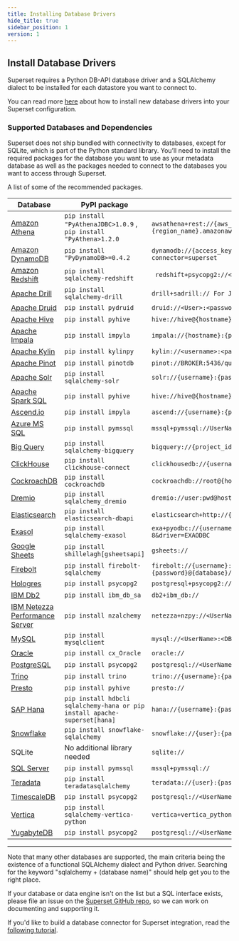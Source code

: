 ```yaml
---
title: Installing Database Drivers
hide_title: true
sidebar_position: 1
version: 1
---
```


## Install Database Drivers

Superset requires a Python DB-API database driver and a SQLAlchemy
dialect to be installed for each datastore you want to connect to.

You can read more [here](/docs/databases/docker-add-drivers) about how to
install new database drivers into your Superset configuration.

### Supported Databases and Dependencies

Superset does not ship bundled with connectivity to databases, except for SQLite,
which is part of the Python standard library. You’ll need to install the required packages for the database you want to use as your metadata database as well as the packages needed to connect to the databases you want to access through Superset.

A list of some of the recommended packages.

| Database                                                  | PyPI package                                                                       | Connection String                                                                                           |
| --------------------------------------------------------- | ---------------------------------------------------------------------------------- | ----------------------------------------------------------------------------------------------------------- |
| [Amazon Athena](/docs/databases/athena)                   | `pip install "PyAthenaJDBC>1.0.9` , `pip install "PyAthena>1.2.0`                  | `awsathena+rest://{aws_access_key_id}:{aws_secret_access_key}@athena.{region_name}.amazonaws.com/{ `        |
| [Amazon DynamoDB](/docs/databases/dynamodb)               | `pip install "PyDynamoDB>=0.4.2`                                                   | `dynamodb://{access_key_id}:{secret_access_key}@dynamodb.{region_name}.amazonaws.com?connector=superset`    |
| [Amazon Redshift](/docs/databases/redshift)               | `pip install sqlalchemy-redshift`                                                  | ` redshift+psycopg2://<userName>:<DBPassword>@<AWS End Point>:5439/<Database Name>`                         |
| [Apache Drill](/docs/databases/drill)                     | `pip install sqlalchemy-drill`                                                     | `drill+sadrill:// For JDBC drill+jdbc://`                                                                   |
| [Apache Druid](/docs/databases/druid)                     | `pip install pydruid`                                                              | `druid://<User>:<password>@<Host>:<Port-default-9088>/druid/v2/sql`                                         |
| [Apache Hive](/docs/databases/hive)                       | `pip install pyhive`                                                               | `hive://hive@{hostname}:{port}/{database}`                                                                  |
| [Apache Impala](/docs/databases/impala)                   | `pip install impyla`                                                               | `impala://{hostname}:{port}/{database}`                                                                     |
| [Apache Kylin](/docs/databases/kylin)                     | `pip install kylinpy`                                                              | `kylin://<username>:<password>@<hostname>:<port>/<project>?<param1>=<value1>&<param2>=<value2>`             |
| [Apache Pinot](/docs/databases/pinot)                     | `pip install pinotdb`                                                              | `pinot://BROKER:5436/query?server=http://CONTROLLER:5983/`                                                  |
| [Apache Solr](/docs/databases/solr)                       | `pip install sqlalchemy-solr`                                                      | `solr://{username}:{password}@{hostname}:{port}/{server_path}/{collection}`                                 |
| [Apache Spark SQL](/docs/databases/spark-sql)             | `pip install pyhive`                                                               | `hive://hive@{hostname}:{port}/{database}`                                                                  |
| [Ascend.io](/docs/databases/ascend)                       | `pip install impyla`                                                               | `ascend://{username}:{password}@{hostname}:{port}/{database}?auth_mechanism=PLAIN;use_ssl=true`             |
| [Azure MS SQL](/docs/databases/sql-server)                | `pip install pymssql`                                                              | `mssql+pymssql://UserName@presetSQL:TestPassword@presetSQL.database.windows.net:1433/TestSchema`            |
| [Big Query](/docs/databases/bigquery)                     | `pip install sqlalchemy-bigquery`                                                           | `bigquery://{project_id}`                                                                                   |
| [ClickHouse](/docs/databases/clickhouse)                  | `pip install clickhouse-connect`                                                   | `clickhousedb://{username}:{password}@{hostname}:{port}/{database}`                                    |
| [CockroachDB](/docs/databases/cockroachdb)                | `pip install cockroachdb`                                                          | `cockroachdb://root@{hostname}:{port}/{database}?sslmode=disable`                                           |
| [Dremio](/docs/databases/dremio)                          | `pip install sqlalchemy_dremio`                                                    | `dremio://user:pwd@host:31010/`                                                                             |
| [Elasticsearch](/docs/databases/elasticsearch)            | `pip install elasticsearch-dbapi`                                                  | `elasticsearch+http://{user}:{password}@{host}:9200/`                                                       |
| [Exasol](/docs/databases/exasol)                          | `pip install sqlalchemy-exasol`                                                    | `exa+pyodbc://{username}:{password}@{hostname}:{port}/my_schema?CONNECTIONLCALL=en_US.UTF-8&driver=EXAODBC` |
| [Google Sheets](/docs/databases/google-sheets)            | `pip install shillelagh[gsheetsapi]`                                               | `gsheets://`                                                                                                |
| [Firebolt](/docs/databases/firebolt)                      | `pip install firebolt-sqlalchemy`                                                  | `firebolt://{username}:{password}@{database} or firebolt://{username}:{password}@{database}/{engine_name}`  |
| [Hologres](/docs/databases/hologres)                      | `pip install psycopg2`                                                             | `postgresql+psycopg2://<UserName>:<DBPassword>@<Database Host>/<Database Name>`                             |
| [IBM Db2](/docs/databases/ibm-db2)                        | `pip install ibm_db_sa`                                                            | `db2+ibm_db://`                                                                                             |
| [IBM Netezza Performance Server](/docs/databases/netezza) | `pip install nzalchemy`                                                            | `netezza+nzpy://<UserName>:<DBPassword>@<Database Host>/<Database Name>`                                    |
| [MySQL](/docs/databases/mysql)                            | `pip install mysqlclient`                                                          | `mysql://<UserName>:<DBPassword>@<Database Host>/<Database Name>`                                           |
| [Oracle](/docs/databases/oracle)                          | `pip install cx_Oracle`                                                            | `oracle://`                                                                                                 |
| [PostgreSQL](/docs/databases/postgres)                    | `pip install psycopg2`                                                             | `postgresql://<UserName>:<DBPassword>@<Database Host>/<Database Name>`                                      |
| [Trino](/docs/databases/trino)                            | `pip install trino`                                                                | `trino://{username}:{password}@{hostname}:{port}/{catalog}`                                                 |
| [Presto](/docs/databases/presto)                          | `pip install pyhive`                                                               | `presto://`                                                                                                 |
| [SAP Hana](/docs/databases/hana)                          | `pip install hdbcli sqlalchemy-hana or pip install apache-superset[hana]`          | `hana://{username}:{password}@{host}:{port}`                                                                |
| [Snowflake](/docs/databases/snowflake)                    | `pip install snowflake-sqlalchemy`                                                 | `snowflake://{user}:{password}@{account}.{region}/{database}?role={role}&warehouse={warehouse}`             |
| SQLite                                                    | No additional library needed                                                       | `sqlite://`                                                                                                 |
| [SQL Server](/docs/databases/sql-server)                  | `pip install pymssql`                                                              | `mssql+pymssql://`                                                                                                  |
| [Teradata](/docs/databases/teradata)                      | `pip install teradatasqlalchemy `                                                  | `teradata://{user}:{password}@{host}`                                                                       |
| [TimescaleDB](/docs/databases/timescaledb)                | `pip install psycopg2`                                                             | `postgresql://<UserName>:<DBPassword>@<Database Host>:<Port>/<Database Name>`                               |
| [Vertica](/docs/databases/vertica)                        | `pip install sqlalchemy-vertica-python`                                            | `vertica+vertica_python://<UserName>:<DBPassword>@<Database Host>/<Database Name>`                          |
| [YugabyteDB](/docs/databases/yugabytedb)                  | `pip install psycopg2`                                                             | `postgresql://<UserName>:<DBPassword>@<Database Host>/<Database Name>`                                      |
---

Note that many other databases are supported, the main criteria being the existence of a functional
SQLAlchemy dialect and Python driver. Searching for the keyword "sqlalchemy + (database name)"
should help get you to the right place.

If your database or data engine isn't on the list but a SQL interface
exists, please file an issue on the
[Superset GitHub repo](https://github.com/apache/superset/issues), so we can work on documenting and
supporting it.

If you'd like to build a database connector for Superset integration,
read the [following tutorial](https://preset.io/blog/building-database-connector/).
